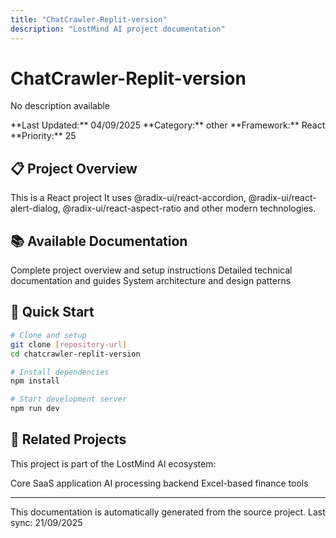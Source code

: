 ```yaml
---
title: "ChatCrawler-Replit-version"
description: "LostMind AI project documentation"
---
```


# ChatCrawler-Replit-version

No description available

<Info>
**Last Updated:** 04/09/2025  
**Category:** other  
**Framework:** React  
**Priority:** 25
</Info>

## 📋 Project Overview

This is a React project It uses @radix-ui/react-accordion, @radix-ui/react-alert-dialog, @radix-ui/react-aspect-ratio and other modern technologies.

## 📚 Available Documentation

<CardGroup cols="2">
  <Card title="📖 README" icon="book-open" href="./chatcrawler-replit-version/readme">
    Complete project overview and setup instructions
  </Card>

  <Card title="📚 Technical Docs" icon="files" href="./chatcrawler-replit-version/docs">
    Detailed technical documentation and guides
  </Card>



  <Card title="🏗️ Architecture" icon="sitemap" href="./chatcrawler-replit-version/architecture">
    System architecture and design patterns
  </Card>
</CardGroup>

## 🚀 Quick Start

```bash
# Clone and setup
git clone [repository-url]
cd chatcrawler-replit-version

# Install dependencies
npm install

# Start development server
npm run dev
```

## 🔗 Related Projects

This project is part of the LostMind AI ecosystem:

<CardGroup cols="3">
  <Card title="🚀 Main Platform" icon="rocket" href="../lostmindai-turborepo">
    Core SaaS application
  </Card>
  <Card title="🧠 RAG Backend" icon="brain" href="../back-end-architecture-for-turborepo-with-rag-embeddings">
    AI processing backend
  </Card>
  <Card title="📊 Finance Tools" icon="chart-line" href="../xlsm-core-app">
    Excel-based finance tools
  </Card>
</CardGroup>

---

<Note>
This documentation is automatically generated from the source project. 
Last sync: 21/09/2025
</Note>
